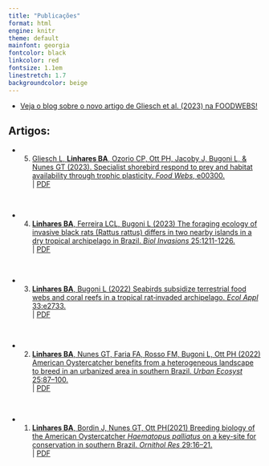 ```yaml
---
title: "Publicações"
format: html
engine: knitr
theme: default
mainfont: georgia
fontcolor: black
linkcolor: red
fontsize: 1.1em
linestretch: 1.7
backgroundcolor: beige
---
```


* [Veja o blog sobre o novo artigo de Gliesch et al. (2023) na FOODWEBS!](artigo_foodwebs.html)


## Artigos: 

*  5.  [Gliesch L, **Linhares BA**, Ozorio CP, Ott PH, Jacoby J, Bugoni L, & Nunes GT (2023). Specialist shorebird respond to prey and habitat availability through trophic plasticity. *Food Webs*, e00300.](https://doi.org/10.1016/j.fooweb.2023.e00300)   
|   [PDF](Glieshetal_FOODWEBS.pdf)

<br>

*  4.  [**Linhares BA**, Ferreira LCL, Bugoni L (2023) The foraging ecology of invasive black rats (Rattus rattus) differs in two nearby islands in a dry tropical archipelago in Brazil. *Biol Invasions* 25:1211-1226.](https://link.springer.com/article/10.1007/s10530-022-02975-4)   
|   [PDF](Linhares2023_BiolInv.pdf)

<br>

*  3.  [**Linhares BA**, Bugoni L (2022) Seabirds subsidize terrestrial food webs and coral reefs in a tropical rat‐invaded archipelago. *Ecol Appl* 33:e2733.](https://esajournals.onlinelibrary.wiley.com/doi/abs/10.1002/eap.2733)   
|   [PDF](Linhares&Bugoni2022_EcolAppl.pdf)

<br>

* 2.  [**Linhares BA**, Nunes GT, Faria FA, Rosso FM, Bugoni L, Ott PH (2022) American Oystercatcher benefits from a heterogeneous landscape to breed in an urbanized area in southern Brazil. *Urban Ecosyst* 25:87--100.](https://doi.org/10.1007/s11252-021-01123-5)   
|   [PDF](Linhares2022_UrbEcosyst.pdf)

<br>

* 1.  [**Linhares BA**, Bordin J, Nunes GT, Ott PH(2021) Breeding biology of the American Oystercatcher *Haematopus palliatus* on a key-site for conservation in southern Brazil. *Ornithol Res* 29:16--21.](https://doi.org/10.1007/s43388-021-00042-5)   
|   [PDF](Linhares2021_OrniRes.pdf)
